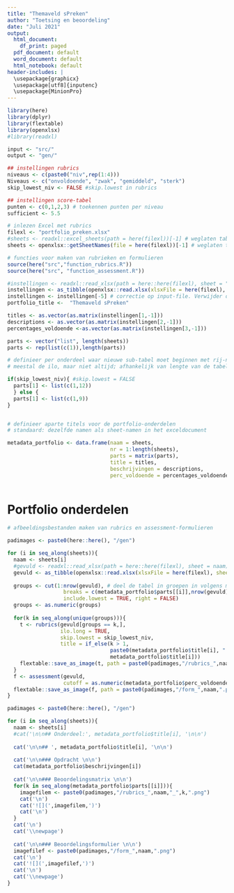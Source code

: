 ```yaml
---
title: "Themaveld sPreken"
author: "Toetsing en beoordeling"
date: "Juli 2021"
output:
  html_document:
    df_print: paged
  pdf_document: default
  word_document: default
  html_notebook: default
header-includes: |
  \usepackage{graphicx}
  \usepackage[utf8]{inputenc}
  \usepackage{MinionPro}
---
```


```r
library(here)
library(dplyr)
library(flextable)
library(openxlsx)
#library(readxl)

input <- "src/"
output <- "gen/"

## instellingen rubrics
niveaus <- c(paste0("niv",rep(1:4)))
Niveaus <- c("onvoldoende", "zwak", "gemiddeld", "sterk")
skip_lowest_niv <- FALSE #skip.lowest in rubrics

## instellingen score-tabel 
punten <- c(0,1,2,3) # toekennen punten per niveau
sufficient <- 5.5

# inlezen Excel met rubrics
filexl <- "portfolio_preken.xlsx"
#sheets <- readxl::excel_sheets(path = here(filexl))[-1] # weglaten tabblad instellingen
sheets <- openxlsx::getSheetNames(file = here(filexl))[-1] # weglaten tabblad instellingen

# functies voor maken van rubrieken en formulieren
source(here("src","function_rubrics.R"))
source(here("src", "function_assessment.R"))


```

```r

#instellingen <- readxl::read_xlsx(path = here::here(filexl), sheet = "instellingen")
instellingen <- as_tibble(openxlsx::read.xlsx(xlsxFile = here(filexl), sheet = "instellingen"))
instellingen <- instellingen[-5] # correctie op input-file. Verwijder deze regel voor portfolio-voorbeeld.xlsx
portfolio_title <-  "Themaveld sPreken"

titles <- as.vector(as.matrix(instellingen[1,-1]))
descriptions <- as.vector(as.matrix(instellingen[2,-1]))
percentages_voldoende <-as.vector(as.matrix(instellingen[3,-1]))

parts <- vector("list", length(sheets))
parts <- rep(list(c(1)),length(parts))

# definieer per onderdeel waar nieuwe sub-tabel moet beginnen met rij-nummer;
# meestal de ilo, maar niet altijd; afhankelijk van lengte van de tabel 

if(skip_lowest_niv){ #skip.lowest = FALSE
  parts[1] <- list(c(1,12)) 
  } else {
  parts[1] <- list(c(1,9)) 
}


# definieer aparte titels voor de portfolio-onderdelen
# standaard: dezelfde namen als sheet-namen in het exceldocument

metadata_portfolio <- data.frame(naam = sheets,
                                 nr = 1:length(sheets),
                                 parts = matrix(parts),
                                 title = titles,
                                 beschrijvingen = descriptions,
                                 perc_voldoende = percentages_voldoende)



```


# Portfolio onderdelen

```r
# afbeeldingsbestanden maken van rubrics en assessment-formulieren

padimages <- paste0(here::here(), "/gen")

for (i in seq_along(sheets)){
  naam <- sheets[i]
  #gevuld <- readxl::read_xlsx(path = here::here(filexl), sheet = naam)
  gevuld <- as_tibble(openxlsx::read.xlsx(xlsxFile = here(filexl), sheet = naam))
  
  groups <- cut(1:nrow(gevuld), # deel de tabel in groepen in volgens metadata$parts
                  breaks = c(metadata_portfolio$parts[[i]],nrow(gevuld)), 
                  include.lowest = TRUE, right = FALSE)
  groups <- as.numeric(groups)
    
  for(k in seq_along(unique(groups))){ 
    t <- rubrics(gevuld[groups == k,],
                 ilo.long = TRUE,
                 skip.lowest = skip_lowest_niv,
                 title = if_else(k > 1, 
                                 paste0(metadata_portfolio$title[i], " (vervolg)"),
                                 metadata_portfolio$title[i]))
    flextable::save_as_image(t, path = paste0(padimages,"/rubrics_",naam,"_",k,".png"))
  }
  f <- assessment(gevuld,
                  cutoff = as.numeric(metadata_portfolio$perc_voldoende[i])/100)
  flextable::save_as_image(f, path = paste0(padimages,"/form_",naam,".png"))
}


```


```r

padimages <- paste0(here::here(), "/gen")

for (i in seq_along(sheets)){
  naam <- sheets[i]
  #cat('\n\n## Onderdeel:', metadata_portfolio$title[i], '\n\n')
  
  cat('\n\n## ', metadata_portfolio$title[i], '\n\n')
  
  cat('\n\n### Opdracht \n\n')
  cat(metadata_portfolio$beschrijvingen[i])
  
  cat('\n\n### Beoordelingsmatrix \n\n')
  for(k in seq_along(metadata_portfolio$parts[[i]])){
    imagefilem <- paste0(padimages,"/rubrics_",naam,"_",k,".png")
    cat('\n')
    cat('![](',imagefilem,')')
    cat('\n')
  }
  cat('\n')
  cat('\\newpage')
  
  cat('\n\n### Beoordelingsformulier \n\n')
  imagefilef <- paste0(padimages,"/form_",naam,".png")
  cat('\n')
  cat('![](',imagefilef,')')
  cat('\n')
  cat('\\newpage')
}
```

